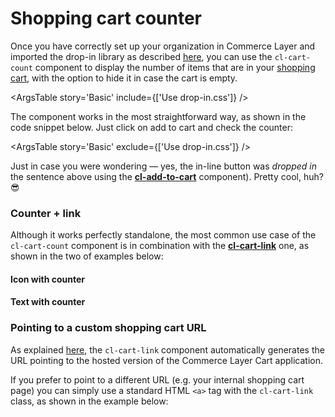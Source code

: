 
<Meta
  title={meta.title}
  argTypes={meta.argTypes}
/>

# Shopping cart counter

Once you have correctly set up your organization in Commerce Layer and imported the drop-in library as described [here](?path=/docs/getting-started--page), you can use the `cl-cart-count` component to display the number of items that are in your [shopping cart](?path=/docs/components-cart-cl-cart--basic), with the option to hide it in case the cart is empty. 

<ArgsTable story='Basic' include={['Use drop-in.css']} />

The component works in the most straightforward way, as shown in the code snippet below. Just click on <cl-add-to-cart class="mx-1 px-2 py-1" code={codes.available}>add to cart</cl-add-to-cart> and check the counter:

<Canvas withSource="open">
  <Story story={Basic} name="Basic" />
</Canvas>

<ArgsTable story='Basic' exclude={['Use drop-in.css']} />

Just in case you were wondering — yes, the in-line button was *dropped in* the sentence above using the [**cl-add-to-cart**](?path=/docs/components-add-to-cart-cl-add-to-cart--basic) component). Pretty cool, huh? 😎

### Counter + link

Although it works perfectly standalone, the most common use case of the `cl-cart-count` component is in combination with the [**cl-cart-link**](?path=/docs/components-cart-cl-cart-link--basic) one, as shown in the two of examples below:

#### Icon with counter

<Canvas withSource="open">
  <Story story={WithIcon} name="Icon with counter" />
</Canvas>

#### Text with counter

<Canvas withSource="open">
  <Story story={WithText} name="Text with counter" />
</Canvas>

###  Pointing to a custom shopping cart URL

As explained [here](?path=/docs/components-cart-cl-cart-link--basic), the `cl-cart-link` component automatically generates the URL pointing to the hosted version of the Commerce Layer Cart application.

If you prefer to point to a different URL (e.g. your internal shopping cart page) you can simply use a standard HTML `<a>` tag with the `cl-cart-link` class, as shown in the example below:

<Canvas withSource="open">
  <Story story={LinkWithStyle} name="Custom URL" />
</Canvas>
